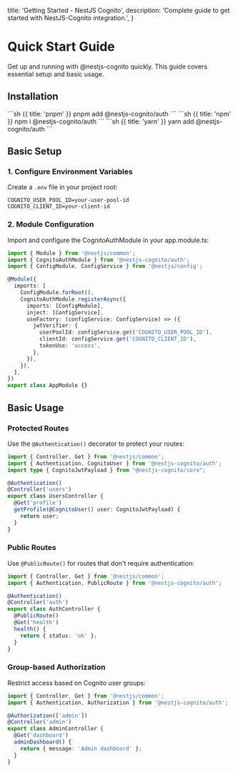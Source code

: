   title: 'Getting Started - NestJS Cognito',
  description: 'Complete guide to get started with NestJS-Cognito integration.',
}

# Quick Start Guide

Get up and running with @nestjs-cognito quickly. This guide covers essential setup and basic usage.

## Installation

<CodeGroup>
```sh {{ title: 'pnpm' }}
pnpm add @nestjs-cognito/auth
```
```sh {{ title: 'npm' }}
npm i @nestjs-cognito/auth
```
```sh {{ title: 'yarn' }}
yarn add @nestjs-cognito/auth
```
</CodeGroup>

## Basic Setup

### 1. Configure Environment Variables

Create a `.env` file in your project root:

```
COGNITO_USER_POOL_ID=your-user-pool-id
COGNITO_CLIENT_ID=your-client-id
```

### 2. Module Configuration

Import and configure the CognitoAuthModule in your app.module.ts:

```typescript
import { Module } from '@nestjs/common';
import { CognitoAuthModule } from '@nestjs-cognito/auth';
import { ConfigModule, ConfigService } from '@nestjs/config';

@Module({
  imports: [
    ConfigModule.forRoot(),
    CognitoAuthModule.registerAsync({
      imports: [ConfigModule],
      inject: [ConfigService],
      useFactory: (configService: ConfigService) => ({
        jwtVerifier: {
          userPoolId: configService.get('COGNITO_USER_POOL_ID'),
          clientId: configService.get('COGNITO_CLIENT_ID'),
          tokenUse: 'access',
        },
      }),
    }),
  ],
})
export class AppModule {}
```

## Basic Usage

### Protected Routes

Use the `@Authentication()` decorator to protect your routes:

```typescript
import { Controller, Get } from '@nestjs/common';
import { Authentication, CognitoUser } from '@nestjs-cognito/auth';
import type { CognitoJwtPayload } from "@nestjs-cognito/core";

@Authentication()
@Controller('users')
export class UsersController {
  @Get('profile')
  getProfile(@CognitoUser() user: CognitoJwtPayload) {
    return user;
  }
}
```

### Public Routes

Use `@PublicRoute()` for routes that don't require authentication:

```typescript
import { Controller, Get } from '@nestjs/common';
import { Authentication, PublicRoute } from '@nestjs-cognito/auth';

@Authentication()
@Controller('auth')
export class AuthController {
  @PublicRoute()
  @Get('health')
  health() {
    return { status: 'ok' };
  }
}
```

### Group-based Authorization

Restrict access based on Cognito user groups:

```typescript
import { Controller, Get } from '@nestjs/common';
import { Authentication, Authorization } from '@nestjs-cognito/auth';

@Authorization(['admin'])
@Controller('admin')
export class AdminController {
  @Get('dashboard')
  adminDashboard() {
    return { message: 'Admin dashboard' };
  }
}
```
